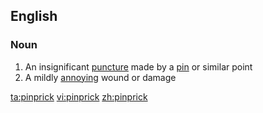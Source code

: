 ==English==

===Noun===
{{en-noun}}

# An insignificant [[puncture]] made by a [[pin]] or similar point
# A mildly [[annoying]] wound or damage

[[ta:pinprick]]
[[vi:pinprick]]
[[zh:pinprick]]